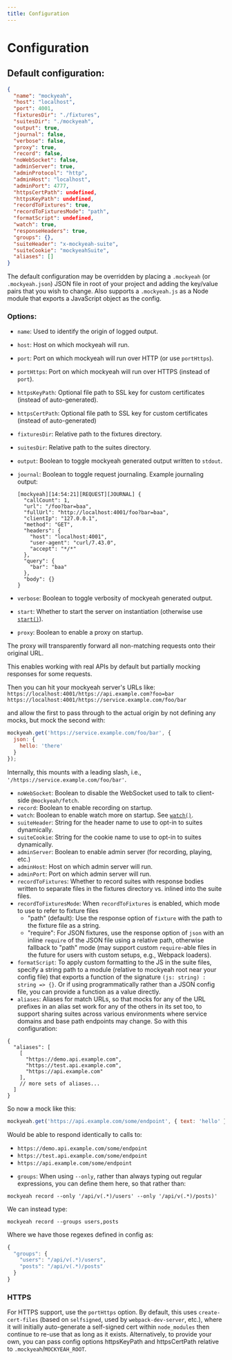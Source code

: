 ```yaml
---
title: Configuration
---
```

# Configuration

## Default configuration:

```json
{
  "name": "mockyeah",
  "host": "localhost",
  "port": 4001,
  "fixturesDir": "./fixtures",
  "suitesDir": "./mockyeah",
  "output": true,
  "journal": false,
  "verbose": false,
  "proxy": true,
  "record": false,
  "noWebSocket": false,
  "adminServer": true,
  "adminProtocol": "http",
  "adminHost": "localhost",
  "adminPort": 4777,
  "httpsCertPath": undefined,
  "httpsKeyPath": undefined,
  "recordToFixtures": true,
  "recordToFixturesMode": "path",
  "formatScript": undefined,
  "watch": true,
  "responseHeaders": true,
  "groups": {},
  "suiteHeader": "x-mockyeah-suite",
  "suiteCookie": "mockyeahSuite",
  "aliases": []
}
```

The default configuration may be overridden by placing a `.mockyeah` (or `.mockyeah.json`) JSON file in root of your project and adding the key/value pairs that you wish to change.
Also supports a `.mockyeah.js` as a Node module that exports a JavaScript object as the config.

### Options:

- `name`: Used to identify the origin of logged output.
- `host`: Host on which mockyeah will run.
- `port`: Port on which mockyeah will run over HTTP (or use `portHttps`).
- `portHttps`: Port on which mockyeah will run over HTTPS (instead of `port`).
- `httpsKeyPath`: Optional file path to SSL key for custom certificates (instead of auto-generated).
- `httpsCertPath`: Optional file path to SSL key for custom certificates (instead of auto-generated)
- `fixturesDir`: Relative path to the fixtures directory.
- `suitesDir`: Relative path to the suites directory.
- `output`: Boolean to toggle mockyeah generated output written to `stdout`.
- `journal`: Boolean to toggle request journaling. Example journaling output:

  ```shell
  [mockyeah][14:54:21][REQUEST][JOURNAL] {
    "callCount": 1,
    "url": "/foo?bar=baa",
    "fullUrl": "http://localhost:4001/foo?bar=baa",
    "clientIp": "127.0.0.1",
    "method": "GET",
    "headers": {
      "host": "localhost:4001",
      "user-agent": "curl/7.43.0",
      "accept": "*/*"
    },
    "query": {
      "bar": "baa"
    },
    "body": {}
  }
  ```

- `verbose`: Boolean to toggle verbosity of mockyeah generated output.
- `start`: Whether to start the server on instantiation (otherwise use [`start()`](API/start)).
- `proxy`: Boolean to enable a proxy on startup.

The proxy will transparently forward all non-matching requests onto their original URL.

This enables working with real APIs by default but partially mocking responses for some requests.

Then you can hit your mockyeah server's URLs like:
`https://localhost:4001/https://api.example.com?foo=bar`
`https://localhost:4001/https://service.example.com/foo/bar`

and allow the first to pass through to the actual origin by not defining any mocks, but mock the second with:

```js
mockyeah.get('https://service.example.com/foo/bar', {
  json: {
    hello: 'there'
  }
});
```

Internally, this mounts with a leading slash, i.e., `'/https://service.example.com/foo/bar'`.

- `noWebSocket`: Boolean to disable the WebSocket used to talk to client-side `@mockyeah/fetch`.
- `record`: Boolean to enable recording on startup.
- `watch`: Boolean to enable watch more on startup. See [`watch()`](API/watch).
- `suiteHeader`: String for the header name to use to opt-in to suites dynamically.
- `suiteCookie`: String for the cookie name to use to opt-in to suites dynamically.
- `adminServer`: Boolean to enable admin server (for recording, playing, etc.)
- `adminHost`: Host on which admin server will run.
- `adminPort`: Port on which admin server will run.
- `recordToFixtures`: Whether to record suites with response bodies written to separate files in the fixtures directory vs. inlined into the suite files.
- `recordToFixturesMode`: When `recordToFixtures` is enabled, which mode to use to refer to fixture files
  - "path" (default): Use the response option of `fixture` with the path to the fixture file as a string.
  - "require": For JSON fixtures, use the response option of `json` with an inline `require` of the JSON file using a relative path, otherwise fallback to "path" mode (may support custom `require`-able files in the future for users with custom setups, e.g., Webpack loaders).
- `formatScript`: To apply custom formatting to the JS in the suite files, specify a string path to a module (relative to mockyeah root near your config file) that exports a function of the signature `(js: string) : string => {}`. Or if using programmatically rather than a JSON config file, you can provide a function as a value directly.
- `aliases`: Aliases for match URLs, so that mocks for any of the URL prefixes in an alias set work for any of the others in its set too, to support sharing suites across various environments where service domains and base path endpoints may change. So with this configuration:

```
{
  "aliases": [
    [
      "https://demo.api.example.com",
      "https://test.api.example.com",
      "https://api.example.com"
    ],
    // more sets of aliases...
  ]
}
```

So now a mock like this:

```js
mockyeah.get('https://api.example.com/some/endpoint', { text: 'hello' });
```

Would be able to respond identically to calls to:

- `https://demo.api.example.com/some/endpoint`
- `https://test.api.example.com/some/endpoint`
- `https://api.example.com/some/endpoint`

* `groups`: When using `--only`, rather than always typing out regular expressions, you can define them here, so that rather than:

```
mockyeah record --only '/api/v(.*)/users' --only '/api/v(.*)/posts)'
```

We can instead type:

```
mockyeah record --groups users,posts
```

Where we have those regexes defined in config as:

```js
{
  "groups": {
    "users": "/api/v(.*)/users",
    "posts": "/api/v(.*)/posts"
  }
}
```

### HTTPS

For HTTPS support, use the `portHttps` option. By default, this uses `create-cert-files` (based on `selfsigned`, used by `webpack-dev-server`, etc.),
where it will initially auto-generate a self-signed cert within `node_modules` then continue to re-use that as long as it exists.
Alternatively, to provide your own, you can pass config options httpsKeyPath and httpsCertPath relative to `.mockyeah`/`MOCKYEAH_ROOT`.
